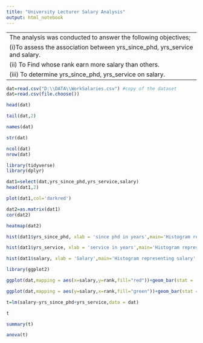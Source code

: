 ```yaml
---
title: "University Lecturer Salary Analysis"
output: html_notebook
---
```

---
The analysis was conducted to answer the following objectives;
(i)To assess the association between yrs_since_phd, yrs_service and salary.
(ii) To Find whose rank earn more salary than others.
(iii) To determine yrs_since_phd, yrs_service on salary.
---
```r
dat=read.csv("D:\\DATA\\WorkSalaries.csv") #copy of the dataset
dat=read.csv(file.choose())
```


```r
head(dat)
```


```r
tail(dat,2)
```
```r
names(dat)

```
```r
str(dat)

```
```r
ncol(dat)
nrow(dat)
```
```r
library(tidyverse)
library(dplyr)
```
```r
dat1=select(dat,yrs_since_phd,yrs_service,salary)
head(dat1,2)
```

```r
plot(dat1,col='darkred')
```

```r
dat2=as.matrix(dat1)
cor(dat2)
```
```r
heatmap(dat2)
```
```r
hist(dat1$yrs_since_phd, xlab = 'since phd in years',main='Histogram representing Years Since obtained phd',col = 'red')
```
```r
hist(dat1$yrs_service, xlab = 'service in years',main='Histogram representing service in years',col = 'blue')
```
```r
hist(dat1$salary, xlab = 'Salary',main='Histogram representing salary',col = 'purple')
```
```r
library(ggplot2)

```

```r
ggplot(dat,mapping = aes(x=salary,y=rank,fill="red"))+geom_bar(stat = 'identity')+labs(title = "Barplot for Salary",x="salary",y="rank")
```
```r
ggplot(dat,mapping = aes(y=salary,x=rank,fill="green"))+geom_bar(stat = 'identity')+labs(title = "Barplot for Salary",y="salary",x="rank")
```
```r
t=lm(salary~yrs_since_phd+yrs_service,data = dat)
```

```r
t
```
```r
summary(t)
```
```r
anova(t)
```

















